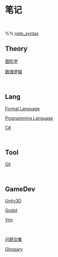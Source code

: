 = 笔记 =

</br>

%% [[note_syntax]]


== Theory ==

[[graphics/index|图形学]]

[[mathematical_logic|数理逻辑]]

</br>

== Lang ==

[[formal_language|Formal Language]]

[[programming_language|Programming Language]]

[[c_sharp|C#]]

</br>

== Tool ==

[[git|Git]]

</br>

== GameDev ==

[[unity|Unity3D]]

[[godot|Godot]]

[[vim|Vim]]

</br>



[[QA|问题合集]]

[[Glossary]]


